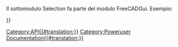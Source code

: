 <languages/>
<div class="mw-translate-fuzzy">
{{VeryImportantMessage|(Ottobre 2019) Non modificare queste pagine. Le informazioni sono incomplete e obsolete. Per l'API più recente, consultare la [https://www.freecadweb.org/api documentazione API autogenerata] o generare la documentazione autonomamente. Vedere [[Source documentation/it|Documentazione del codice sorgente]].}}
</div>

Il sottomodulo Selection fa parte del modulo FreeCADGui. Esempio:
{{Code|code=
import FreeCADGui
sel = FreeCADGui.Selection.getSelection()
}}

{{APIFunction|addSelection|FreeCAD.Object|Aggiunge un oggetto alla selezione| }}
{{APIFunction|clearSelection|[string]|Cancella dalla selezione il documento con un determinato nome. Se non viene fornito alcun documento viene cancellata la selezione completa.| }}
{{APIFunction|getSelection|[string]|Restituisce un elenco di oggetti documento selezionati per un dato nome di documento. Se non viene dato nessun documento restituisce la selezione completa. | Un elenco di oggetti del documento nell'ordine in cui sono stati selezionati.}}
{{APIFunction|getSelectionEx|[string]|Restituisce un elenco di SelectionObject per un dato nome di documento. Se non viene dato nessun documento restituisce la selezione completa. usato per selezionare sottoggetti (es alcuni Edges di una Face).|una lista di SelectionObjects nell'ordine in cui sono stati selezionati}}
{{APIFunction|isSelected|FreeCAD.Object|Controlla se un dato oggetto è selezionato| }}
{{APIFunction|removeSelection|FreeCAD.Object|Rimuove un oggetto dalla selezione| }}

{{Userdocnavi{{#translation:}}}}
[[Category:API{{#translation:}}]]
[[Category:Poweruser Documentation{{#translation:}}]]
{{clear}}